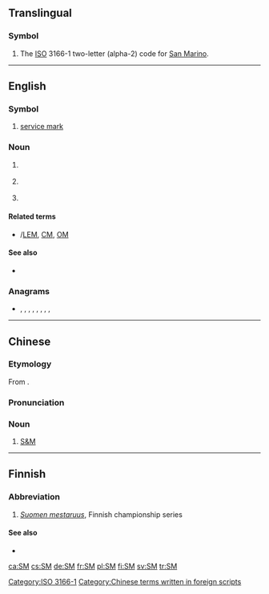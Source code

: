 {{also|sm|Sm|.sm|S&M|℠|ŠM|S. M.|S & M}}
==Translingual==

===Symbol===
{{head|mul|symbol}}
# The [[ISO]] 3166-1 two-letter (alpha-2) code for [[San Marino]].

[[Category:ISO 3166-1]]

----

==English==
{{wikipedia}}

===Symbol===
{{en-symbol}}

# [[service mark]]

===Noun===
{{en-noun}}

# {{lb|en|US|space science}} {{initialism of|w:service module|service module|lang=en}}
# {{lb|en|music}} {{initialism of|short meter|lang=en}}
# {{lb|en|science fiction}} {{initialism of|space marine|lang=en}}

====Related terms====
* {{sense|Service module}} {{l|en|LM}}/[[LEM]], [[CM]], [[OM]]

====See also====
* {{sense|Service module}} {{projectlink|wikipedia|Service Module}}

===Anagrams===
* {{l|en|M's}}, {{l|en|M/S}}, {{l|en|MS}}, {{l|en|MS.}}, {{l|en|Ms}}, {{l|en|Ms.}}, {{l|en|m's}}, {{l|en|m.s.}}, {{l|en|m/s}}

----

==Chinese==

===Etymology===
From {{etyl|en|zh}} {{m|en|S&M}}.

===Pronunciation===
{{rfp|lang=zh}}

===Noun===
{{head|zh|noun}}

# {{lb|zh|slang}} [[S&M]]

[[Category:Chinese terms written in foreign scripts]]

----

==Finnish==

===Abbreviation===
{{rfc-header|Abbreviation}}
{{fi-abbr}}

# ''[[Suomen mestaruus]]'', Finnish championship series

====See also====
* {{pedia|Jääkiekon SM-liiga|lang=fi}}

[[ca:SM]]
[[cs:SM]]
[[de:SM]]
[[fr:SM]]
[[pl:SM]]
[[fi:SM]]
[[sv:SM]]
[[tr:SM]]